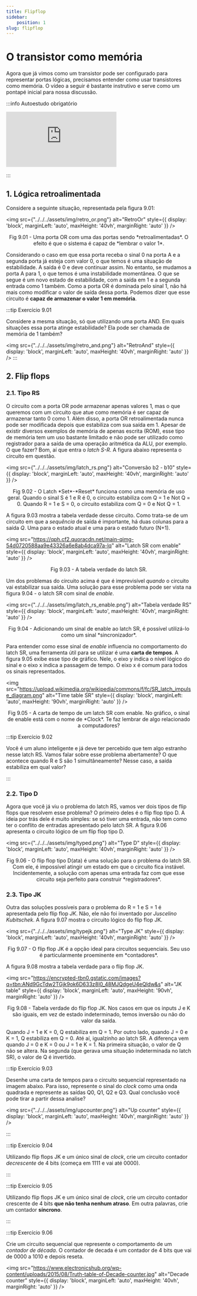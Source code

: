 ```yaml
---
title: Flipflop
sidebar:
    position: 1
slug: flipflop
---
```


# O transistor como memória

Agora que já vimos como um transistor pode ser configurado para representar
portas lógicas, precisamos entender como usar transistores como memória. O
vídeo a seguir é bastante instrutivo e serve como um pontapé inicial para nossa
discussão.

:::info Autoestudo obrigatório

<div style={{ textAlign: 'center' }}>
    <iframe 
        style={{
            display: 'block',
            margin: 'auto',
            width: '100%',
            height: '50vh',
        }}
        src="https://www.youtube.com/embed/rM9BjciBLmg" 
        frameborder="0" 
        allowFullScreen>
    </iframe>
</div>

:::

## 1. Lógica retroalimentada

Considere a seguinte situação, representada pela figura 9.01:

<img 
  src={"../../../assets/img/retro_or.png"}
  alt="RetroOr"
  style={{ 
    display: 'block',
    marginLeft: 'auto',
    maxHeight: '40vh',
    marginRight: 'auto'
  }} 
/>
<br/>
<p><center>Fig 9.01 - Uma porta OR com uma das portas sendo *retroalimentadas*.
O efeito é que o sistema é capaz de *lembrar o valor 1*.</center></p>

Considerando o caso em que essa porta receba o sinal 0 na porta A e a segunda
porta já esteja com valor 0, o que temos é uma situação de estabilidade. A
saída é 0 e deve continuar assim. No entanto, se mudamos a porta A para 1, o
que temos é uma instabilidade momentânea. O que se segue é um novo estado de
estabilidade, com a saída em 1 e a segunda entrada como 1 também. Como a porta
OR é dominada pelo sinal 1, não há mais como modificar o valor de saída dessa
porta. Podemos dizer que esse circuito é **capaz de armazenar o valor 1 em
memória**.

:::tip Exercício 9.01

Considere a mesma situação, só que utilizando uma porta AND. Em quais situações
essa porta atinge estabilidade? Ela pode ser chamada de memória de 1 também?

<img 
  src={"../../../assets/img/retro_and.png"}
  alt="RetroAnd"
  style={{ 
    display: 'block',
    marginLeft: 'auto',
    maxHeight: '40vh',
    marginRight: 'auto'
  }} 
/>
:::

## 2. Flip flops

### 2.1. Tipo RS

O circuito com a porta OR pode armazenar apenas valores 1, mas o que queremos
com um circuito que atue como memória é ser capaz de armazenar tanto 0 como 1.
Além disso, a porta OR retroalimentada nunca pode ser modificada depois que
estabiliza com sua saída em 1. Apesar de existir diversos exemplos de memória
de apenas escrita (ROM), esse tipo de memória tem um uso bastante limitado e
não pode ser utilizado como registrador para a saída de uma operação aritmética
da ALU, por exemplo. O que fazer? Bom, aí que entra o *latch S-R*. A figura
abaixo representa o circuito em questão.

<img 
  src={"../../../assets/img/latch_rs.png"}
  alt="Conversão b2 - b10"
  style={{ 
    display: 'block',
    marginLeft: 'auto',
    maxHeight: '40vh',
    marginRight: 'auto'
  }} 
/>
<br/>
<p><center>Fig 9.02 - O Latch *Set*-*Reset* funciona como uma memória de uso
geral. Quando o sinal S é 1 e R é 0, o circuito estabiliza com Q = 1 e Not Q =
0. Quando R = 1 e S = 0, o circuito estabiliza com Q = 0 e Not Q =
1.</center></p>

A figura 9.03 mostra a tabela verdade desse circuito. Como trata-se de um
circuito em que a *sequência* de saída é importante, há duas colunas para a
saída *Q*. Uma para o estado atual e uma para o estado futuro (N+1).

<img 
  src="https://qph.cf2.quoracdn.net/main-qimg-54d0720588aa9e43326a6e8ab4dca97a-lq"
  alt="Latch SR com enable"
  style={{ 
    display: 'block',
    marginLeft: 'auto',
    maxHeight: '40vh',
    marginRight: 'auto'
  }} 
/>
<br/>
<p><center>Fig 9.03 - A tabela verdade do latch SR.</center></p>

Um dos problemas do circuito acima é que é imprevisível *quando* o circuito vai
estabilizar sua saída. Uma solução para esse problema pode ser vista na figura
9.04 - o latch SR com sinal de *enable*.

<img 
  src={"../../../assets/img/latch_rs_enable.png"}
  alt="Tabela verdade RS"
  style={{ 
    display: 'block',
    marginLeft: 'auto',
    maxHeight: '40vh',
    marginRight: 'auto'
  }} 
/>
<br/>
<p><center>Fig 9.04 - Adicionando um sinal de enable ao latch SR, é possível
utilizá-lo como um sinal *sincronizador*.</center></p>

Para entender como esse sinal de *enable* influencia no comportamento do latch
SR, uma ferramenta útil para se utilizar é uma **carta de tempos**. A figura
9.05 exibe esse tipo de gráfico. Nele, o eixo y indica o nível lógico do sinal
e o eixo x indica a passagem de tempo. O eixo x é comum para todos os sinais
representados.

<img 
  src="https://upload.wikimedia.org/wikipedia/commons/f/fc/SR_latch_impulse_diagram.png"
  alt="Time table SR"
  style={{ 
    display: 'block',
    marginLeft: 'auto',
    maxHeight: '90vh',
    marginRight: 'auto'
  }} 
/>
<br/>
<p><center>Fig 9.05 - A carta de tempo de um latch SR com enable. No gráfico, o
sinal de enable está com o nome de *Clock*. Te faz lembrar de algo relacionado
a computadores?</center></p>

:::tip Exercício 9.02

Você é um aluno inteligente e já deve ter percebido que tem algo estranho nesse
latch RS. Vamos falar sobre esse problema abertamente? O que acontece quando R
e S são 1 simultâneamente? Nesse caso, a saída estabiliza em qual valor?

:::

### 2.2. Tipo D

Agora que você já viu o problema do latch RS, vamos ver dois tipos de flip
flops que resolvem esse problema? O primeiro deles é o flip flop tipo D. A
ideia por trás dele é muito simples: se só tiver uma entrada, não tem como ter
o conflito de entradas apresentado pelo latch SR. A figura 9.06 apresenta o
circuito lógico de um flip flop tipo D.

<img 
  src={"../../../assets/img/typed.png"}
  alt="Type D"
  style={{ 
    display: 'block',
    marginLeft: 'auto',
    maxHeight: '40vh',
    marginRight: 'auto'
  }} 
/>
<br/>
<p><center>Fig 9.06 - O flip flop tipo D(ata) é uma solução para o problema do
latch SR. Com ele, é impossível atingir um estado em que o circuito fica
instável. Incidentemente, a solução com apenas uma entrada faz com que esse
circuito seja perfeito para construir *registradores*.</center></p>

### 2.3. Tipo JK

Outra das soluções possíveis para o problema do R = 1 e S = 1 é apresentada
pelo flip flop *JK*. Não, ele não foi inventado por *Juscelino Kubitschek*. A
figura 9.07 mostra o circuito lógico do flip flop JK.

<img 
  src={"../../../assets/img/typejk.png"}
  alt="Type JK"
  style={{ 
    display: 'block',
    marginLeft: 'auto',
    maxHeight: '40vh',
    marginRight: 'auto'
  }} 
/>
<br/>
<p><center>Fig 9.07 - O flip flop JK é a opção ideal para circuitos
sequenciais. Seu uso é particularmente proeminente em
*contadores*.</center></p>

A figura 9.08 mostra a tabela verdade para o flip flop JK.

<img 
  src="https://encrypted-tbn0.gstatic.com/images?q=tbn:ANd9GcTdw2TGjk9ok6D633z8I0_48MJQdgeU4eQldw&s"
  alt="JK table"
  style={{ 
    display: 'block',
    marginLeft: 'auto',
    maxHeight: '90vh',
    marginRight: 'auto'
  }} 
/>
<br/>
<p><center>Fig 9.08 - Tabela verdade do flip flop JK. Nos casos em que os
inputs J e K são iguais, em vez de estado indeterminado, temos inversão ou não
do valor da saída.</center></p>

Quando J = 1 e K = 0, Q estabiliza em Q = 1. Por outro lado, quando J = 0 e K =
1, Q estabiliza em Q = 0. Até aí, igualzinho ao latch SR. A diferença vem
quando J = 0 e K = 0 ou J = 1 e K = 1. Na primeira situação, o valor de Q não
se altera. Na segunda (que gerava uma situação indeterminada no latch SR), o
valor de Q é invertido.

:::tip Exercício 9.03 

Desenhe uma carta de tempos para o circuito sequencial representado na imagem
abaixo. Para isso, represente o sinal do *clock* como uma onda quadrada e
represente as saídas Q0, Q1, Q2 e Q3. Qual conclusão você pode tirar a partir
dessa analise?

<img 
  src={"../../../assets/img/upcounter.png"}
  alt="Up counter"
  style={{ 
    display: 'block',
    marginLeft: 'auto',
    maxHeight: '40vh',
    marginRight: 'auto'
  }} 
/>

:::

:::tip Exercício 9.04

Utilizando flip flops JK e um único sinal de *clock*, crie um circuito contador
*decrescente* de 4 bits (começa em 1111 e vai até 0000).

:::

:::tip Exercício 9.05

Utilizando flip flops JK e um único sinal de *clock*, crie um circuito contador
crescente de 4 bits **que não tenha nenhum atraso**. Em outra palavras, crie um
contador **síncrono**.

:::

:::tip Exercício 9.06

Crie um circuito sequencial que represente o comportamento de um *contador de
década*. O contador de decada é um contador de 4 bits que vai de 0000 a 1010 e
depois reseta.

<img 
  src="https://www.electronicshub.org/wp-content/uploads/2015/08/Truth-table-of-Decade-counter.jpg"
  alt="Decade counter"
  style={{ 
    display: 'block',
    marginLeft: 'auto',
    maxHeight: '40vh',
    marginRight: 'auto'
  }} 
/>
